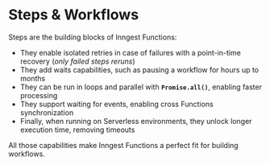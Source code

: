
# Steps & Workflows

Steps are the building blocks of Inngest Functions:

- They enable isolated retries in case of failures with a point-in-time recovery (*only failed steps reruns*)
- They add waits capabilities, such as pausing a workflow for hours up to months
- They can be run in loops and parallel with **`Promise.all()`**, enabling faster processing
- They support waiting for events, enabling cross Functions synchronization
- Finally, when running on Serverless environments, they unlock longer execution time, removing timeouts

All those capabilities make Inngest Functions a perfect fit for building workflows.
